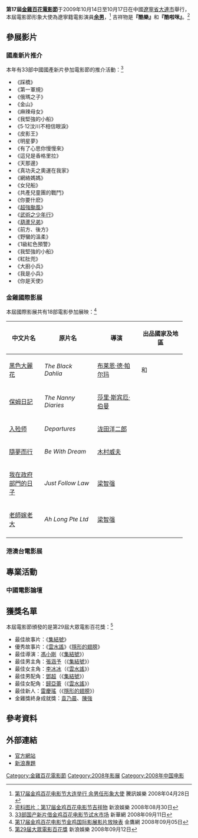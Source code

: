 '''第17屆[[金雞百花電影節|金雞百花電影節]]'''于2009年10月14日至10月17日在中國[[遼寧省|遼寧省]][[大連市|大連市]]舉行，本屆電影節形象大使為遼寧籍電影演員'''[[余男|余男]]'''，<ref>[http://ent.qq.com/a/20080428/000081.htm 第17届金鸡百花电影节大连举行 余男任形象大使] {{Wayback|url=http://ent.qq.com/a/20080428/000081.htm |date=20171117111444 }} 騰訊娛樂 2008年04月28日</ref> 吉祥物是'''『酷樂』'''和'''『酷啦咪』'''。<ref>[http://ent.sina.com.cn/m/2008-08-30/16392150625.shtml 资料图片：第17届金鸡百花电影节吉祥物] {{Wayback|url=http://ent.sina.com.cn/m/2008-08-30/16392150625.shtml |date=20150611133338 }} 新浪娛樂 2008年08月30日</ref>

== 參展影片 ==
=== 國產新片推介 ===
本年有33部中國國產新片參加電影節的推介活動：<ref>[http://news.xinhuanet.com/newscenter/2008-09/11/content_9912927.htm 33部国产新片借金鸡百花电影节试水市场] 新華網 2008年09月11日</ref>
*《踩橋》
*《第一軍規》
*《俄瑪之子》
*《金山》
*《麻辣母女》
*《我堅強的小船》
*《5·12汶川不相信眼淚》
*《皮影王》
*《明星夢》
*《有了心思你慢慢來》
*《這兒是香格里拉》
*《天那邊》
*《真功夫之奧運在我家》
*《網絡媽媽》
*《女兒船》
*《共產兒童團的戰鬥》
*《你要什麽》
*《[[超強颱風|超強颱風]]》
*《[[武術之少年行|武術之少年行]]》
*《[[葫蘆兄弟|葫蘆兄弟]]》
*《前方、後方》
*《野蠻的溫柔》
*《1級紅色預警》
*《我堅強的小船》
*《紅肚兜》
*《大廚小兵》
*《我是小兵》
*《你是天使》

=== 金雞國際影展 ===
本屆國際影展共有18部電影參加展映：<ref>[http://ent.hunantv.com/e/20080905/43163.html 第17届金鸡百花电影节金鸡国际影展影片放映表] {{Wayback|url=http://ent.hunantv.com/e/20080905/43163.html |date=20160304201340 }} 金鷹網 2008年09月05日</ref>

{| class="sortable wikitable" width="95%" cellpadding="5"
|-
!width="20%"| 中文片名
!width="30%"| 原片名
!width="25%"| 導演
!width="25%"| 出品國家及地區
|-
|[[黑色大麗花|黑色大麗花]] || ''The Black Dahlia'' || [[布莱恩·德·帕尔玛|布莱恩·德·帕尔玛]] || {{flagcountry|USA}} 和 {{flagcountry|Germany}}
|-
|[[保姆日記|保姆日記]] || ''The Nanny Diaries'' || [[莎里·斯宾厄·伯曼|莎里·斯宾厄·伯曼]] || {{flagcountry|USA}}
|-
|[[入殓师|入殓师]] || ''Departures'' || [[泷田洋二郎|泷田洋二郎]] || {{flagcountry|Japan}}
|-
|[[隨夢而行|隨夢而行]] || ''Be With Dream'' || [[木村威夫|木村威夫]] || {{flagcountry|Japan}}
|-
|[[我在政府部門的日子|我在政府部門的日子]] || ''Just Follow Law'' || [[梁智强|梁智强]] || {{flagcountry|Singapore}}
|-
|[[老師嫁老大|老師嫁老大]] || ''Ah Long Pte Ltd'' || [[梁智强|梁智强]] || {{flagcountry|Singapore}}
|-
|}

=== 港澳台電影展===

== 專業活動 ==
=== 中國電影論壇 ===

== 獲獎名單 ==
本屆電影節頒發的是第29屆大眾電影百花獎：<ref>[http://ent.sina.com.cn/m/c/2008-09-12/12382166705.shtml 第29届大眾電影百花獎] {{Wayback|url=http://ent.sina.com.cn/m/c/2008-09-12/12382166705.shtml |date=20160304100547 }} 新浪娛樂 2008年09月12日</ref>
*最佳故事片：《[[集結號|集結號]]》
*優秀故事片：《[[雲水謠|雲水謠]]》《[[隱形的翅膀|隱形的翅膀]]》
*最佳導演：[[馮小剛|馮小剛]]（《[[集結號|集結號]]》）
*最佳男主角：[[張涵予|張涵予]]（《[[集結號|集結號]]》）
*最佳女主角：[[李冰冰|李冰冰]]（《[[雲水謠|雲水謠]]》）
*最佳男配角：[[鄧超|鄧超]]（《[[集結號|集結號]]》）
*最佳女配角：[[歸亞蕾|歸亞蕾]]（《[[雲水謠|雲水謠]]》）
*最佳新人：[[雷慶瑤|雷慶瑤]]（《[[隱形的翅膀|隱形的翅膀]]》）
*金雞獎終身成就獎：[[袁乃晨|袁乃晨]]、[[陳強|陳強]]

== 參考資料 ==
<references/>

== 外部連結 ==
*[https://web.archive.org/web/20110929145057/http://movie.runsky.com/movie/ 官方網站]
*[http://ent.sina.com.cn/f/m/jjbh18/index.shtml 新浪專題] {{Wayback|url=http://ent.sina.com.cn/f/m/jjbh18/index.shtml |date=20210209183224 }}

{{金鸡百花电影节}}

[[Category:金雞百花電影節|Category:金雞百花電影節]]
[[Category:2008年影展|Category:2008年影展]]
[[Category:2008年中国电影|Category:2008年中国电影]]